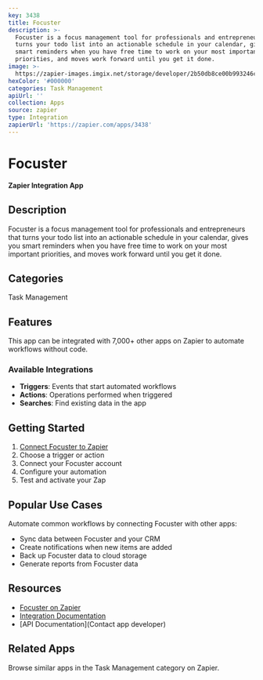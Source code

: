 ```yaml
---
key: 3438
title: Focuster
description: >-
  Focuster is a focus management tool for professionals and entrepreneurs that
  turns your todo list into an actionable schedule in your calendar, gives you
  smart reminders when you have free time to work on your most important
  priorities, and moves work forward until you get it done.
image: >-
  https://zapier-images.imgix.net/storage/developer/2b50db8ce00b993246c967513302107f.jpg?auto=format%2Ccompress&ixlib=python-3.0.0&q=50
hexColor: '#000000'
categories: Task Management
apiUrl: ''
collection: Apps
source: zapier
type: Integration
zapierUrl: 'https://zapier.com/apps/3438'
---
```

# Focuster

**Zapier Integration App**

## Description

Focuster is a focus management tool for professionals and entrepreneurs that turns your todo list into an actionable schedule in your calendar, gives you smart reminders when you have free time to work on your most important priorities, and moves work forward until you get it done.

## Categories

Task Management

## Features

This app can be integrated with 7,000+ other apps on Zapier to automate workflows without code.

### Available Integrations

- **Triggers**: Events that start automated workflows
- **Actions**: Operations performed when triggered
- **Searches**: Find existing data in the app

## Getting Started

1. [Connect Focuster to Zapier](https://zapier.com/apps/3438)
2. Choose a trigger or action
3. Connect your Focuster account
4. Configure your automation
5. Test and activate your Zap

## Popular Use Cases

Automate common workflows by connecting Focuster with other apps:

- Sync data between Focuster and your CRM
- Create notifications when new items are added
- Back up Focuster data to cloud storage
- Generate reports from Focuster data

## Resources

- [Focuster on Zapier](https://zapier.com/apps/3438)
- [Integration Documentation](https://zapier.com/apps/3438/integrations)
- [API Documentation](Contact app developer)

## Related Apps

Browse similar apps in the Task Management category on Zapier.
